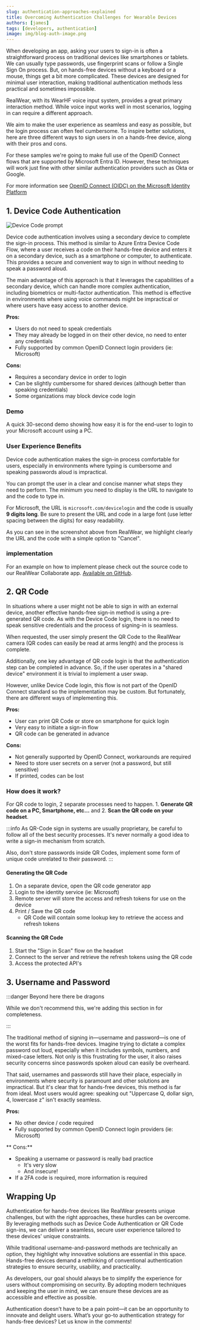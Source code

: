 ```yaml
---
slug: authentication-approaches-explained
title: Overcoming Authentication Challenges for Wearable Devices
authors: [james]
tags: [developers, authentication]
image: img/blog-auth-image.png
---
```



When developing an app, asking your users to sign-in is often a straightforward process on traditional devices like smartphones or tablets.
We can usually type passwords, use fingerprint scans or follow a Single Sign On process.
But, on hands-free devices without a keyboard or a mouse, things get a bit more complicated.
These devices are designed for minimal user interaction, making traditional authentication methods less practical and sometimes impossible.

RealWear, with its WearHF voice input system, provides a great primary interaction method.
While voice input works well in most scenarios, logging in can require a different approach.

We aim to make the user experience as seamless and easy as possible, but the login process can often feel cumbersome.
To inspire better solutions, here are three different ways to sign users in on a hands-free device, along with their pros and cons.

For these samples we're going to make full use of the OpenID Connect flows that are supported by Microsoft Entra ID.
However, these techniques will work just fine with other similar authentication providers such as Okta or Google.

For more information see [OpenID Connect (OIDC) on the Microsoft Identity Platform](https://learn.microsoft.com/en-us/entra/identity-platform/v2-protocols-oidc)

<!-- truncate -->

## 1. Device Code Authentication

![Device Code prompt](./en-code.png)

Device code authentication involves using a secondary device to complete the sign-in process.
This method is similar to Azure Entra Device Code Flow, where a user receives a code on their hands-free device and enters it on a secondary device, such as a smartphone or computer, to authenticate.
This provides a secure and convenient way to sign in without needing to speak a password aloud.

The main advantage of this approach is that it leverages the capabilities of a secondary device, which can handle more complex authentication, including biometrics or multi-factor authentication.
This method is effective in environments where using voice commands might be impractical or where users have easy access to another device.

**Pros:**
- Users do not need to speak credentials
- They may already be logged in on their other device, no need to enter any credentials
- Fully supported by common OpenID Connect login providers (ie: Microsoft)

**Cons:**
- Requires a secondary device in order to login
- Can be slightly cumbersome for shared devices (although better than speaking credentials)
- Some organizations may block device code login

### Demo

A quick 30-second demo showing how easy it is for the end-user to login to your Microsoft account using a PC.

<YouTube id="SRGpMcv7A2o"></YouTube>

### User Experience Benefits

Device code authentication makes the sign-in process comfortable for users, especially in environments where typing is cumbersome and speaking passwords aloud is impractical.

You can prompt the user in a clear and concise manner what steps they need to perform. The minimum you need to display is the URL to navigate to and the code to type in.


For Microsoft, the URL is `microsoft.com/devicelogin` and the code is usually **9 digits long**.
Be sure to present the URL and code in a large font (use letter spacing between the digits) for easy readability.

As you can see in the screenshot above from RealWear, we highlight clearly the URL and the code with a simple option to "Cancel".

### implementation

For an example on how to implement please check out the source code to our RealWear Collaborate app. [Available on GitHub](https://github.com/realwear/collaborate).

## 2. QR Code

In situations where a user might not be able to sign in with an external device, another effective hands-free sign-in method is using a pre-generated QR code.
As with the Device Code login, there is no need to speak sensitive credentials and the process of signing-in is seamless.

When requested, the user simply present the QR Code to the RealWear camera (QR codes can easily be read at arms length) and the process is complete.

Additionally, one key advantage of QR code login is that the authentication step can be completed in advance.
So, if the user operates in a "shared device" environment it is trivial to implement a user swap.

However, unlike Device Code login, this flow is not part of the OpenID Connect standard so the implementation may be custom.
But fortunately, there are different ways of implementing this.

**Pros:**
- User can print QR Code or store on smartphone for quick login
- Very easy to initiate a sign-in flow
- QR code can be generated in advance

**Cons:**
- Not generally supported by OpenID Connect, workarounds are required
- Need to store user secrets on a server (not a password, but still sensitive)
- If printed, codes can be lost

### How does it work?

For QR code to login, 2 separate processes need to happen. 1. **Generate QR code on a PC, Smartphone, etc...** and 2. **Scan the QR code on your headset**.

:::info
As QR-Code sign in systems are usually proprietary, be careful to follow all of the best security processes. 
It's never normally a good idea to write a sign-in mechanism from scratch.

Also, don't store passwords inside QR Codes, implement some form of unique code unrelated to their password.
:::

#### Generating the QR Code

1. On a separate device, open the QR code generator app
2. Login to the identity service (ie: Microsoft)
3. Remote server will store the access and refresh tokens for use on the device
4. Print / Save the QR code
    - QR Code will contain some lookup key to retrieve the access and refresh tokens

#### Scanning the QR Code

1. Start the "Sign in Scan" flow on the headset
2. Connect to the server and retrieve the refresh tokens using the QR code
3. Access the protected API's

## 3. Username and Password

:::danger Beyond here there be dragons

While we don't recommend this, we're adding this section in for completeness.

:::

The traditional method of signing in—username and password—is one of the worst fits for hands-free devices.
Imagine trying to dictate a complex password out loud, especially when it includes symbols, numbers, and mixed-case letters.
Not only is this frustrating for the user, it also raises security concerns since passwords spoken aloud can easily be overheard.

That said, usernames and passwords still have their place, especially in environments where security is paramount and other solutions are impractical.
But it's clear that for hands-free devices, this method is far from ideal. Most users would agree: speaking out "Uppercase Q, dollar sign, 4, lowercase z" isn't exactly seamless.

**Pros:**
- No other device / code required
- Fully supported by common OpenID Connect login providers (ie: Microsoft)

** Cons:**
- Speaking a username or password is really bad practice
    - It's very slow
    - And insecure!
- If a 2FA code is required, more information is required

## Wrapping Up

Authentication for hands-free devices like RealWear presents unique challenges, but with the right approaches, these hurdles can be overcome. By leveraging methods such as Device Code Authentication or QR Code sign-ins, we can deliver a seamless, secure user experience tailored to these devices' unique constraints.

While traditional username-and-password methods are technically an option, they highlight why innovative solutions are essential in this space. Hands-free devices demand a rethinking of conventional authentication strategies to ensure security, usability, and practicality.

As developers, our goal should always be to simplify the experience for users without compromising on security. By adopting modern techniques and keeping the user in mind, we can ensure these devices are as accessible and effective as possible.

Authentication doesn’t have to be a pain point—it can be an opportunity to innovate and delight users. What’s your go-to authentication strategy for hands-free devices? Let us know in the comments!
